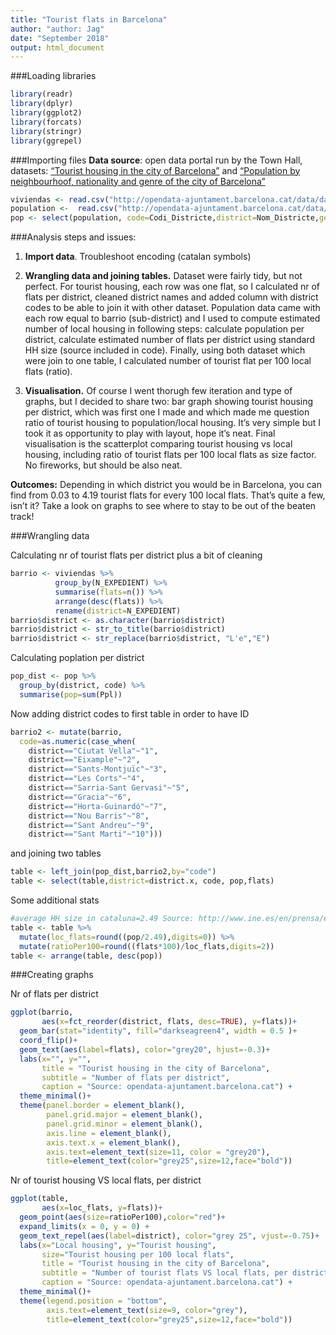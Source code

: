 ```yaml
---
title: "Tourist flats in Barcelona"
author: "author: Jag"
date: "September 2018"
output: html_document
---
```

###Loading libraries

```r
library(readr)
library(dplyr)
library(ggplot2)
library(forcats)
library(stringr)
library(ggrepel)
```

###Importing files
**Data source**: open data portal run by the Town Hall, datasets: ["Tourist housing in the city of Barcelona"](http://opendata-ajuntament.barcelona.cat/data/en/dataset/habitatges-us-turistic) and ["Population by neighbourhoof, nationality and genre of the city of Barcelona"](http://opendata-ajuntament.barcelona.cat/data/en/dataset/est-padro-nacionalitat-sexe)

```r
viviendas <- read.csv("http://opendata-ajuntament.barcelona.cat/data/dataset/c748799e-1079-44b1-9e60-88d936a3fe70/resource/a5a6cae9-a5d7-47e9-ab39-15b600210a0b/download", fileEncoding = "UTF-8")
population <-  read.csv("http://opendata-ajuntament.barcelona.cat/data/dataset/3a0934e4-cdba-4056-950a-331429cb8908/resource/da151a88-9dbe-4715-9ebd-9982506deb85/download/2018_padro_nacionalitat_per_sexe.csv", fileEncoding = "UTF-8")
pop <- select(population, code=Codi_Districte,district=Nom_Districte,gender=Sexe,nacionality=Nacionalitat,Ppl=Nombre)
```
###Analysis steps and issues:

1. **Import data**. Troubleshoot encoding (catalan symbols)

2. **Wrangling data and joining tables.** Dataset were fairly tidy, but not perfect. For tourist housing, each row was one flat, so I calculated nr of flats per district, cleaned district names and added column with district codes to be able to join it with other dataset. Population data  came with each row equal to barrio (sub-district) and I used to compute estimated number of local housing in following steps: calculate population per district, calculate estimated number of flats per district using standard HH size (source included in code). Finally, using both dataset which were join to one table, I calculated number of tourist flat per 100 local flats (ratio). 

3. **Visualisation.** Of course I went thorugh few iteration and type of graphs, but I decided to share two: bar graph showing tourist housing per district, which was first one I made and which made me question ratio of tourist housing to population/local housing. It's very simple but I took it as opportunity to play with layout, hope it's neat. Final visualisation is the scatterplot comparing tourist housing vs local housing, including ratio of tourist flats per 100 local flats as size factor. No fireworks, but should be also neat.

**Outcomes:** Depending in which district you would be in Barcelona, you can find from 0.03 to 4.19 tourist flats for every 100 local flats. That's quite a few, isn't it? Take a look on graphs to see where to stay to be out of the beaten track!

###Wrangling data

Calculating nr of tourist flats per district plus a bit of cleaning
```r
barrio <- viviendas %>% 
          group_by(N_EXPEDIENT) %>% 
          summarise(flats=n()) %>% 
          arrange(desc(flats)) %>% 
          rename(district=N_EXPEDIENT)
barrio$district <- as.character(barrio$district)
barrio$district <- str_to_title(barrio$district)
barrio$district <- str_replace(barrio$district, "L'e","E")
```
Calculating poplation per district
```r
pop_dist <- pop %>% 
  group_by(district, code) %>%
  summarise(pop=sum(Ppl))
```
Now adding district codes to first table in order to have ID
```r
barrio2 <- mutate(barrio,
  code=as.numeric(case_when(
    district=="Ciutat Vella"~"1",
    district=="Eixample"~"2",
    district=="Sants-Montjuïc"~"3",
    district=="Les Corts"~"4",
    district=="Sarria-Sant Gervasi"~"5",
    district=="Gracia"~"6",
    district=="Horta-Guinardó"~"7",
    district=="Nou Barris"~"8",
    district=="Sant Andreu"~"9",
    district=="Sant Marti"~"10")))
```
and joining two tables
```r
table <- left_join(pop_dist,barrio2,by="code")
table <- select(table,district=district.x, code, pop,flats)
```
Some additional stats
```r
#average HH size in cataluna=2.49 Source: http://www.ine.es/en/prensa/ech_2017_en.pdf
table <- table %>% 
  mutate(loc_flats=round((pop/2.49),digits=0)) %>% 
  mutate(ratioPer100=round((flats*100)/loc_flats,digits=2))
table <- arrange(table, desc(pop))
```
###Creating graphs

Nr of flats per district  
```r
ggplot(barrio,
       aes(x=fct_reorder(district, flats, desc=TRUE), y=flats))+
  geom_bar(stat="identity", fill="darkseagreen4", width = 0.5 )+
  coord_flip()+
  geom_text(aes(label=flats), color="grey20", hjust=-0.3)+
  labs(x="", y="", 
       title = "Tourist housing in the city of Barcelona",
       subtitle = "Number of flats per district",
       caption = "Source: opendata-ajuntament.barcelona.cat") +
  theme_minimal()+
  theme(panel.border = element_blank(), 
        panel.grid.major = element_blank(),
        panel.grid.minor = element_blank(), 
        axis.line = element_blank(),
        axis.text.x = element_blank(),
        axis.text=element_text(size=11, color = "grey20"),
        title=element_text(color="grey25",size=12,face="bold"))


```

Nr of tourist housing VS local flats, per district  
```r
ggplot(table,
       aes(x=loc_flats, y=flats))+
  geom_point(aes(size=ratioPer100),color="red")+
  expand_limits(x = 0, y = 0) +
  geom_text_repel(aes(label=district), color="grey 25", vjust=-0.75)+
  labs(x="Local housing", y="Tourist housing", 
       size="Tourist housing per 100 local flats",
       title = "Tourist housing in the city of Barcelona",
       subtitle = "Number of tourist flats VS local flats, per district",
       caption = "Source: opendata-ajuntament.barcelona.cat") +
  theme_minimal()+
  theme(legend.position = "bottom",
        axis.text=element_text(size=9, color="grey"),
        title=element_text(color="grey25",size=12,face="bold"))
        
```